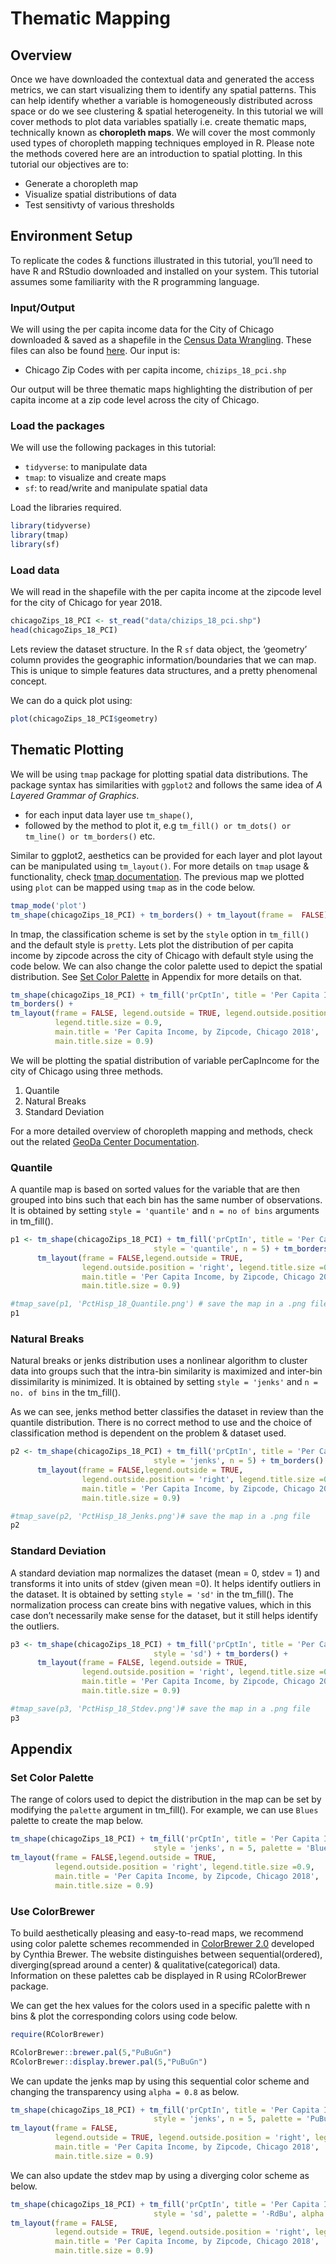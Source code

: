 # Thematic Mapping {#thematic-maps}

## Overview {#TM-research-question}

Once we have downloaded the contextual data and generated the access metrics, we can start visualizing them to identify any spatial patterns. This can help identify whether a variable is homogeneously distributed across space or do we see clustering & spatial heterogeneity. In this tutorial we will cover methods to plot data variables spatially i.e. create thematic maps, technically known as **choropleth maps**. We will cover the most commonly used types of choropleth mapping techniques employed in R. Please note the methods covered here are an introduction to spatial plotting. In this tutorial our objectives are to:  

* Generate a choropleth map
* Visualize spatial distributions of data
* Test sensitivty of various thresholds

## Environment Setup {#TM-setup}

To replicate the codes & functions illustrated in this tutorial, you’ll need to have R and RStudio downloaded and installed on your system. This tutorial assumes some familiarity with the R programming language.

### Input/Output {#TM-i-o}
We will using the per capita income data for the City of Chicago downloaded & saved as a shapefile in the [Census Data Wrangling](#contextual-data). These files can also be found [here](https://github.com/GeoDaCenter/opioid-environment-toolkit/tree/master/data). Our input is:

- Chicago Zip Codes with per capita income, `chizips_18_pci.shp` 

Our output will be three thematic maps highlighting the distribution of per capita income at a zip code level across the city of Chicago.

### Load the packages {#TM-packages2}
We will use the following packages in this tutorial:
  
- `tidyverse`: to manipulate data
- `tmap`: to visualize and create maps
- `sf`: to read/write and manipulate spatial data

Load the libraries required.

```r
library(tidyverse)
library(tmap)
library(sf)
```

### Load data {#TM-load-variables}

We will read in the shapefile with the per capita income at the zipcode level for the city of Chicago for year 2018.

``` r
chicagoZips_18_PCI <- st_read("data/chizips_18_pci.shp")
head(chicagoZips_18_PCI)
```

Lets review the dataset structure. In the R `sf` data object, the 'geometry' column provides the geographic information/boundaries that we can map. This is unique to simple features data structures, and a pretty phenomenal concept. 

We can do a quick plot using:
```r
plot(chicagoZips_18_PCI$geometry)
```


## Thematic Plotting {#TM-mapping} 

We will be using `tmap` package for plotting spatial data distributions. The package syntax has similarities with `ggplot2` and follows the same idea of *A Layered Grammar of Graphics*.  

+ for each input data layer use `tm_shape()`, 
+ followed by the method to plot it, e.g `tm_fill() or tm_dots() or tm_line() or tm_borders()` etc.

Similar to ggplot2, aesthetics can be provided for each layer and plot layout can be manipulated using `tm_layout()`. For more details on `tmap` usage & functionality, check  [tmap documentation](https://cran.r-project.org/web/packages/tmap/tmap.pdf). The previous map we plotted using `plot` can be mapped using `tmap` as in the code below.

```r
tmap_mode('plot')
tm_shape(chicagoZips_18_PCI) + tm_borders() + tm_layout(frame =  FALSE)
```

In tmap, the classification scheme is set by the `style` option in `tm_fill()` and the default style is `pretty`. Lets plot the distribution of per capita income by zipcode across the city of Chicago with default style using the code below. We can also change the color palette used to depict the spatial distribution. See [Set Color Palette](#TM-set-palette) in Appendix for more details on that.

```r
tm_shape(chicagoZips_18_PCI) + tm_fill('prCptIn', title = 'Per Capita Income - Pretty') + 
tm_borders() + 
tm_layout(frame = FALSE, legend.outside = TRUE, legend.outside.position = 'right',
          legend.title.size = 0.9,
          main.title = 'Per Capita Income, by Zipcode, Chicago 2018', 
          main.title.size = 0.9)
```

We will be plotting the spatial distribution of variable perCapIncome for the city of Chicago using three methods.

1. Quantile
2. Natural Breaks
3. Standard Deviation  

For a more detailed overview of choropleth mapping and methods, check out the related [GeoDa Center Documentation](https://geodacenter.github.io/workbook/3a_mapping/lab3a.html#thematic-maps-overview).

### Quantile {#TM-quantile-plot} 

A quantile map is based on sorted values for the variable that are then grouped into bins such that each bin has the same number of observations. It is obtained by setting `style = 'quantile'` and `n = no of bins` arguments in tm_fill(). 

```r
p1 <- tm_shape(chicagoZips_18_PCI) + tm_fill('prCptIn', title = 'Per Capita Income - Quantile', 
                                style = 'quantile', n = 5) + tm_borders() + 
      tm_layout(frame = FALSE,legend.outside = TRUE, 
                legend.outside.position = 'right', legend.title.size =0.9,
                main.title = 'Per Capita Income, by Zipcode, Chicago 2018', 
                main.title.size = 0.9)

#tmap_save(p1, 'PctHisp_18_Quantile.png') # save the map in a .png file
p1
```


### Natural Breaks {#TM-jenks-plot} 

Natural breaks or jenks distribution uses a nonlinear algorithm to cluster data into groups such that the intra-bin similarity is maximized and inter-bin dissimilarity is minimized. It is obtained by setting `style = 'jenks'` and `n = no. of bins` in the tm_fill(). 

As we can see, jenks method better classifies the dataset in review than the quantile distribution. There is no correct method to use and the choice of classification method is dependent on the problem & dataset used.

```r
p2 <- tm_shape(chicagoZips_18_PCI) + tm_fill('prCptIn', title = 'Per Capita Income - Jenks', 
                                style = 'jenks', n = 5) + tm_borders() + 
      tm_layout(frame = FALSE,legend.outside = TRUE, 
                legend.outside.position = 'right', legend.title.size =0.9,
                main.title = 'Per Capita Income, by Zipcode, Chicago 2018', 
                main.title.size = 0.9)

#tmap_save(p2, 'PctHisp_18_Jenks.png')# save the map in a .png file
p2
```


### Standard Deviation {#TM-stdev-plot} 

A standard deviation map normalizes the dataset (mean = 0, stdev = 1) and transforms it into units of stdev (given mean =0). It helps identify outliers in the dataset. It is obtained by setting `style = 'sd'` in the tm_fill().
The normalization process can create bins with negative values, which in this case don't necessarily make sense for the dataset, but it still helps identify the outliers.

```r
p3 <- tm_shape(chicagoZips_18_PCI) + tm_fill('prCptIn', title = 'Per Capita Income - Stdev', 
                                style = 'sd') + tm_borders() + 
      tm_layout(frame = FALSE, legend.outside = TRUE, 
                legend.outside.position = 'right', legend.title.size =0.9,
                main.title = 'Per Capita Income, by Zipcode, Chicago 2018', 
                main.title.size = 0.9)

#tmap_save(p3, 'PctHisp_18_Stdev.png')# save the map in a .png file
p3
```


## Appendix {#TM-appendix}
### Set Color Palette {-#TM-set-palette}

The range of colors used to depict the distribution in the map can be set by modifying the `palette` argument in tm_fill(). For example, we can use `Blues` palette to create the map below.

```r
tm_shape(chicagoZips_18_PCI) + tm_fill('prCptIn', title = 'Per Capita Income - Jenks', 
                                style = 'jenks', n = 5, palette = 'Blues') + tm_borders() + 
tm_layout(frame = FALSE,legend.outside = TRUE, 
          legend.outside.position = 'right', legend.title.size =0.9,
          main.title = 'Per Capita Income, by Zipcode, Chicago 2018', 
          main.title.size = 0.9)
```

### Use ColorBrewer {-#TM-colorbrewer}

To build aesthetically pleasing and easy-to-read maps, we recommend using color palette schemes recommended in [ColorBrewer 2.0](https://colorbrewer2.org/#) developed by Cynthia Brewer. The website distinguishes between sequential(ordered), diverging(spread around a center) & qualitative(categorical) data. Information on these palettes cab be displayed in R using RColorBrewer package.

We can get the hex values for the colors used in a specific palette with n bins & plot the corresponding colors using code below.

```r
require(RColorBrewer)

RColorBrewer::brewer.pal(5,"PuBuGn")
RColorBrewer::display.brewer.pal(5,"PuBuGn")
```

We can update the jenks map by using this sequential color scheme and changing the transparency using `alpha = 0.8` as below.

```r
tm_shape(chicagoZips_18_PCI) + tm_fill('prCptIn', title = 'Per Capita Income - Jenks', 
                                style = 'jenks', n = 5, palette = 'PuBuGn') + tm_borders() + 
tm_layout(frame = FALSE,
          legend.outside = TRUE, legend.outside.position = 'right', legend.title.size =0.9,
          main.title = 'Per Capita Income, by Zipcode, Chicago 2018', 
          main.title.size = 0.9)
```

We can also update the stdev map by using a diverging color scheme as below.
```r
tm_shape(chicagoZips_18_PCI) + tm_fill('prCptIn', title = 'Per Capita Income - Stdev', 
                                style = 'sd', palette = '-RdBu', alpha = 0.9) + tm_borders() + 
tm_layout(frame = FALSE,
          legend.outside = TRUE, legend.outside.position = 'right', legend.title.size =0.9,
          main.title = 'Per Capita Income, by Zipcode, Chicago 2018', 
          main.title.size = 0.9)
```

